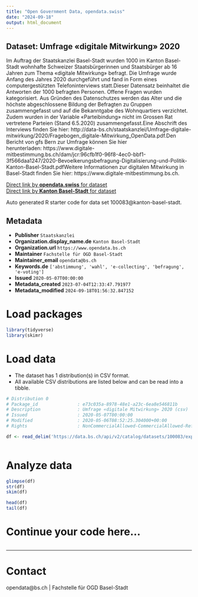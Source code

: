 ```yaml
---
title: "Open Government Data, opendata.swiss"
date: "2024-09-18"
output: html_document
---
```


## Dataset: Umfrage «digitale Mitwirkung» 2020

Im Auftrag der Staatskanzlei Basel-Stadt wurden 1000 im Kanton Basel-Stadt wohnhafte Schweizer Staatsbürgerinnen und Staatsbürger ab 16 Jahren zum Thema «digitale Mitwirkung» befragt. Die Umfrage wurde Anfang des Jahres 2020 durchgeführt und fand in Form eines computergestützten Telefoninterviews statt.Dieser Datensatz beinhaltet die Antworten der 1000 befragten Personen. Offene Fragen wurden kategorisiert. Aus Gründen des Datenschutzes werden das Alter und die höchste abgeschlossene Bildung der Befragten zu Gruppen zusammengefasst und auf die Bekanntgabe des Wohnquartiers verzichtet. Zudem wurden in der Variable «Parteibindung» nicht im Grossen Rat vertretene Parteien (Stand 6.5.2020) zusammengefasst.Eine Abschrift des Interviews finden Sie hier: http://data-bs.ch/staatskanzlei/Umfrage-digitale-mitwirkung/2020/Fragebogen_digitale-Mitwirkung_OpenData.pdf.Den Bericht von gfs Bern zur Umfrage können Sie hier herunterladen: https://www.digitale-mitbestimmung.bs.ch/dam/jcr:96cfb1f0-96f8-4ec0-bbf1-3f566daa1247/2020-Bevoelkerungsbefragung-Digitalisierung-und-Politik-Kanton-Basel-Stadt.pdfWeitere Informationen zur digitalen Mitwirkung in Basel-Stadt finden Sie hier: https://www.digitale-mitbestimmung.bs.ch.

[Direct link by **opendata.swiss** for dataset](https://opendata.swiss/de/dataset/umfrage-digitale-mitwirkung-2020)<br>
[Direct link by **Kanton Basel-Stadt** for dataset](https://data.bs.ch/explore/dataset/100083/)

Auto generated R starter code for data set 100083@kanton-basel-stadt.

## Metadata

- **Publisher** `Staatskanzlei`
- **Organization.display_name.de** `Kanton Basel-Stadt`
- **Organization.url** `https://www.opendata.bs.ch`
- **Maintainer** `Fachstelle für OGD Basel-Stadt`
- **Maintainer_email** `opendata@bs.ch`
- **Keywords.de** `['abstimmung', 'wahl', 'e-collecting', 'befragung', 'e-voting']`
- **Issued** `2020-05-07T00:00:00`
- **Metadata_created** `2023-07-04T12:33:47.791977`
- **Metadata_modified** `2024-09-18T01:56:32.847152`


# Load packages

```r

library(tidyverse)
library(skimr)

```

# Load data

-   The dataset has 1 distribution(s) in CSV format.
-   All available CSV distributions are listed below and can be read into a tibble.

```r

# Distribution 0
# Package_id               : e73c035a-8978-48e1-a23c-6ea8e546811b
# Description              : Umfrage «digitale Mitwirkung» 2020 (csv)
# Issued                   : 2020-05-07T00:00:00
# Modified                 : 2020-05-06T08:52:25.304000+00:00
# Rights                   : NonCommercialAllowed-CommercialAllowed-ReferenceRequired

df <- read_delim('https://data.bs.ch/api/v2/catalog/datasets/100083/exports/csv?use_labels=true')



```

# Analyze data

```r

glimpse(df)
str(df)
skim(df)

head(df)
tail(df)

```

# Continue your code here...

```r

```

------------------------------------------------------------------------

# Contact

opendata@bs.ch | Fachstelle für OGD Basel-Stadt
